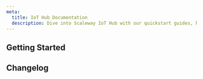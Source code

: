 ```yaml
---
meta:
  title: IoT Hub Documentation
  description: Dive into Scaleway IoT Hub with our quickstart guides, how-tos, tutorials and more.
---
```


<ProductHeader
   productName="IoT Hub"
   productLogo="iotHub"
   description="IoT Hub allows to connect and manage thousands of IoT devices effortlessly using the most popular protocols (MQTT, Sigfox, LoRaWAN, REST, and Websockets)."
   url="/iot-hub/concepts/"
   label="IoT Hub Quickstart"
/>

## Getting Started

<Grid>
    <SummaryCard
        title="Quickstart"
        icon="rocket"
        description="Learn how to create, manage and delete a IoT Hub in a few steps."
        label="View Quickstart"
        url="/iot-hub/quickstart/"
    />
    <SummaryCard
        title="Concepts"
        icon="information-circle-outline"
        description="Core concepts that give you a better understanding of IoT Hub."
        label="View Concepts"
        url="/iot-hub/concepts/"
    />
    <SummaryCard
        title="How-tos"
        icon="help-circle-outline"
        description="Check our guides to creating and managing IoT Hub and their features."
        label="View How-tos"
        url="/iot-hub/how-to/"
    />
    <SummaryCard
        title="Additional content"
        icon="book-open-outline"
        description="Guides to help you configuring your IoT Hub and its advanced configuration."
        label="View additional content"
        url="/iot-hub/reference-content/"
    />
</Grid>

<ClickableBanner
    productLogo="cli"
    title="IoT Hub API"
    description="Learn how to create and manage your IoT Hub through the API."
    url="https://www.scaleway.com/en/developers/api/iot/"
    label="Go to IoT Hub API"
/>

## Changelog

<ChangelogList
    productName="iot"
    numberOfChanges={3}
/>
